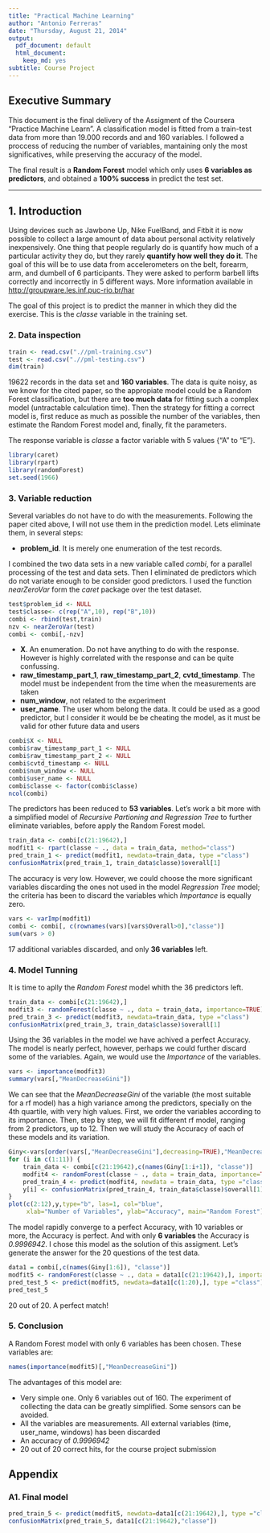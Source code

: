 ```yaml
---
title: "Practical Machine Learning"
author: "Antonio Ferreras"
date: "Thursday, August 21, 2014"
output:
  pdf_document: default
  html_document:
    keep_md: yes
subtitle: Course Project
---
```


## Executive Summary

This document is the final delivery of the Assigment of the Coursera "Practice Machine Learn". A classification model is fitted from a train-test data from more than 19.000 records and  and 160 variables. I followed a proccess of reducing the number of variables, mantaining only the most significatives, while preserving the accuracy of the model.

The final result is a **Random Forest** model which only uses **6 variables as predictors**, and obtained a **100% success** in predict the test set.

---

## 1. Introduction

Using devices such as Jawbone Up, Nike FuelBand, and Fitbit it is now possible to collect a large amount of data about personal activity relatively inexpensively. One thing that people regularly do is quantify how much of a particular activity they do, but they rarely **quantify how well they do it**. The goal of this will be to use data from accelerometers on the belt, forearm, arm, and dumbell of 6 participants. They were asked to perform barbell lifts correctly and incorrectly in 5 different ways. More information available in [http://groupware.les.inf.puc-rio.br/har](http://groupware.les.inf.puc-rio.br/har)

The goal of this project is to predict the manner in which they did the exercise. This is the *classe* variable in the training set. 

### 2. Data inspection

```r
train <- read.csv(".//pml-training.csv")
test <- read.csv(".//pml-testing.csv")
dim(train)
```

19622 records in the data set and **160 variables**. The data is quite noisy, as we know for the cited paper, so the appropiate model could be a Random Forest classification, but there are **too much data** for fitting such a complex model (untractable calculation time). Then the strategy for fitting a correct model is, first reduce as much as possible the number of the variables, then estimate the Random Forest model and, finally, fit the parameters.

The response variable is *classe* a factor variable with 5 values {"A" to "E"}. 

```r
library(caret)
library(rpart)
library(randomForest)
set.seed(1966)
```

### 3. Variable reduction

Several variables do not have to do with the measurements. Following the paper cited above, I will not use them in the prediction model. Lets eliminate them, in several steps:

* **problem_id**. It is merely one enumeration of the test records. 

I combined the two data sets in a new variable called *combi*, for a parallel processing of the test and data sets. Then I eliminated de predictors which do not variate enough to be consider good predictors. I used the function *nearZeroVar* form the *caret* package over the test dataset.

```r
test$problem_id <- NULL
test$classe<- c(rep("A",10), rep("B",10))
combi <- rbind(test,train)
nzv <- nearZeroVar(test)
combi <- combi[,-nzv]
```

* **X**. An enumeration. Do not have anything to do with the response. However is highly correlated with the response and can be quite confussing.
* **raw_timestamp_part_1**, **raw_timestamp_part_2**, **cvtd_timestamp**. The model must be independent from the time when the measurements are taken
* **num_window**, not related to the experiment
* **user_name**. The user whom belong the data. It could be used as a good predictor, but I consider it would be be cheating the model, as it must be valid for other future data and users


```r
combi$X <- NULL
combi$raw_timestamp_part_1 <- NULL
combi$raw_timestamp_part_2 <- NULL
combi$cvtd_timestamp <- NULL
combi$num_window <- NULL
combi$user_name <- NULL
combi$classe <- factor(combi$classe)
ncol(combi)
```

The predictors has been reduced to **53 variables**. Let's work a bit more with a simplified model of *Recursive Partioning and Regression Tree* to further eliminate variables, before apply the Random Forest model.

```r
train_data <- combi[c(21:19642),]
modfit1 <- rpart(classe ~ ., data = train_data, method="class")
pred_train_1 <- predict(modfit1, newdata=train_data, type ="class")
confusionMatrix(pred_train_1, train_data$classe)$overall[1]
```

The accuracy is very low. However, we could choose the more significant variables discarding the ones not used in the model *Regression Tree* model; the criteria has been to discard the variables which *Importance* is equally zero.

```r
vars <- varImp(modfit1)
combi <- combi[, c(rownames(vars)[vars$Overall>0],"classe")]
sum(vars > 0)
```

17 additional variables discarded, and only **36 variables** left. 

### 4. Model Tunning

It is time to aplly the *Random Forest* model whith the 36 predictors left.

```r
train_data <- combi[c(21:19642),]
modfit3 <- randomForest(classe ~ ., data = train_data, importance=TRUE)
pred_train_3 <- predict(modfit3, newdata=train_data, type ="class")
confusionMatrix(pred_train_3, train_data$classe)$overall[1]
```

Using the 36 variables in the model we have achived a perfect Accuracy. The model is nearly perfect, however, perhaps we could further discard some of the variables. Again, we would use the *Importance* of the variables.

```r
vars <- importance(modfit3)
summary(vars[,"MeanDecreaseGini"])
```

We can see that the *MeanDecreaseGini* of the variable (the most suitable for a rf model) has a high variance among the predictors, specially on the 4th quartile, with very high values. First, we order the variables according to its importance. Then, step by step, we will fit different rf model, ranging from 2 predictors, up to 12. Then we will study the Accuracy of each of these models and its variation.

```r
Giny<-vars[order(vars[,"MeanDecreaseGini"],decreasing=TRUE),"MeanDecreaseGini"]
for (i in c(1:11)) {
    train_data <- combi[c(21:19642),c(names(Giny[1:i+1]), "classe")]
    modfit4 <- randomForest(classe ~ ., data = train_data, importance=TRUE)
    pred_train_4 <- predict(modfit4, newdata = train_data, type ="class")
    y[i] <- confusionMatrix(pred_train_4, train_data$classe)$overall[1]
}
plot(c(2:12),y,type="b", las=1, col="blue",
     xlab="Number of Variables", ylab="Accuracy", main="Random Forest")
```

The model rapidly converge to a perfect Accuracy, with 10 variables or more, the Accuracy is perfect. And with only **6 variables** the Accuracy is *0.9996942*. I chose this model as the solution of this assigment. Let's generate the answer for the 20 questions of the test data.

```r
data1 = combi[,c(names(Giny[1:6]), "classe")]
modfit5 <- randomForest(classe ~ ., data = data1[c(21:19642),], importance=TRUE)
pred_test_5 <- predict(modfit5, newdata=data1[c(1:20),], type ="class")
pred_test_5
```

20 out of 20. A perfect match!

### 5. Conclusion

A Random Forest model with only 6 variables has been chosen. These variables are:

```r
names(importance(modfit5)[,"MeanDecreaseGini"])
```

The advantages of this model are:

* Very simple one. Only 6 variables out of 160. The experiment of collecting the data can be greatly simplified. Some sensors can be avoided.
* All the variables are measurements. All external variables (time, user_name, windows) has been discarded
* An accuracy of *0.9996942*
* 20 out of 20 correct hits, for the course project submission

## Appendix

### A1. Final model

```r
pred_train_5 <- predict(modfit5, newdata=data1[c(21:19642),], type ="class")
confusionMatrix(pred_train_5, data1[c(21:19642),"classe"])
```